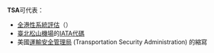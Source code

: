 '''TSA'''可代表：

* [[全港性系統評估|全港性系統評估]]（{{Lang-en|Territory-wide System Assessment}}）
* [[臺北松山機場|臺北松山機場]]的[[國際航空運輸協會機場代碼|IATA代碼]]
* 美國[[運輸安全管理局|運輸安全管理局]] (Transportation Security Administration) 的縮寫
{{disambig|cat=三字拉丁字母縮寫消歧義}}